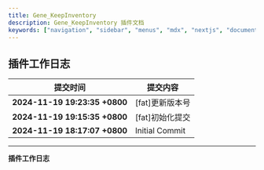 ```yaml
---
title: Gene_KeepInventory
description: Gene_KeepInventory 插件文档
keywords: ["navigation", "sidebar", "menus", "mdx", "nextjs", "documents"]
---
```


## 插件工作日志

| 提交时间                              | 提交内容                                                                          |
|--------------------------------------|---------------------------------------------------------------------------------|
| **2024-11-19 19:23:35 +0800** | [fat]更新版本号 |
| **2024-11-19 19:15:35 +0800** | [fat]初始化提交 |
| **2024-11-19 18:17:07 +0800** | Initial Commit |
---
**插件工作日志**
